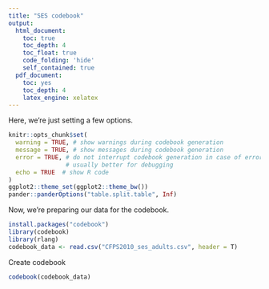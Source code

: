 ```yaml
---
title: "SES codebook"
output:
  html_document:
    toc: true
    toc_depth: 4
    toc_float: true
    code_folding: 'hide'
    self_contained: true
  pdf_document:
    toc: yes
    toc_depth: 4
    latex_engine: xelatex
---
```


Here, we're just setting a few options.

```r
knitr::opts_chunk$set(
  warning = TRUE, # show warnings during codebook generation
  message = TRUE, # show messages during codebook generation
  error = TRUE, # do not interrupt codebook generation in case of errors,
                # usually better for debugging
  echo = TRUE  # show R code
)
ggplot2::theme_set(ggplot2::theme_bw())
pander::panderOptions("table.split.table", Inf)
```

Now, we're preparing our data for the codebook.

```r
install.packages("codebook")
library(codebook)
library(rlang)
codebook_data <- read.csv("CFPS2010_ses_adults.csv", header = T)
```


Create codebook

```r
codebook(codebook_data)
```
